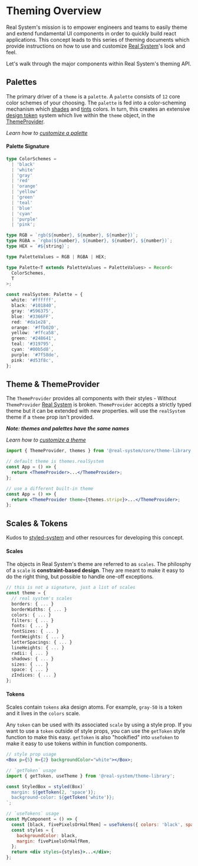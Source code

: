 

<Meta title="Real System/Theming/Overview" parameters={makeMdxParameters()} />

# Theming Overview

Real System's mission is to empower engineers and teams to easily theme and extend fundamental UI components in order to quickly build react applications.
This concept leads to this series of theming documents which provide instructions on how to use and customize [Real System](https://github.com/bigwoof91/real-system)'s look and feel.

Let's walk through the major components within Real System's theming API.

## Palettes

The primary driver of a `theme` is a `palette`. A `palette` consists of `12` core color schemes of your choosing.
The `palette` is fed into a color-scheming mechanism which [shades](https://polished.js.org/docs/#shade) and
[tints](https://polished.js.org/docs/#tint) colors. In turn, this creates an extensive
[design token](/docs/real-system-theming-token-system--page) system which live within the `theme` object, in the [ThemeProvider](#themeprovider).

_Learn how to [customize a palette](/docs/real-system-theming-theme-customization--page#high-level-philosophy-palettes)_

#### Palette Signature

```typescript
type ColorSchemes =
  | 'black'
  | 'white'
  | 'gray'
  | 'red'
  | 'orange'
  | 'yellow'
  | 'green'
  | 'teal'
  | 'blue'
  | 'cyan'
  | 'purple'
  | 'pink';

type RGB = `rgb(${number}, ${number}, ${number})`;
type RGBA = `rgba(${number}, ${number}, ${number}, ${number})`;
type HEX = `#${string}`;

type PaletteValues = RGB | RGBA | HEX;

type Palette<T extends PaletteValues = PaletteValues> = Record<
  ColorSchemes,
  T
>;

const realSystem: Palette = {
  white: '#ffffff',
  black: '#101840',
  gray: '#596375',
  blue: '#3366FF',
  red: '#da1e28',
  orange: '#ffb020',
  yellow: '#ffca58',
  green: '#248641',
  teal: '#319795',
  cyan: '#00b5d8',
  purple: '#7f58de',
  pink: '#d53f8c',
};
```

## Theme & ThemeProvider

The `ThemeProvider` provides all components with their styles - Without `ThemeProvider`
[Real System](https://github.com/bigwoof91/real-system) is broken.
`ThemeProvider` accepts a strictly typed theme but it can be extended with new properties.
will use the `realSystem` theme if a `theme` prop isn't provided.

**_Note: themes and palettes have the same names_**

_Learn how to [customize a theme](/docs/real-system-theming-theme-customization--page#low-level-philosophy-themes-and-tokens)_

```jsx
import { ThemeProvider, themes } from '@real-system/core/theme-library';

// default theme is themes.realSystem
const App = () => {
  return <ThemeProvider>...</ThemeProvider>;
};

// use a different built-in theme
const App = () => {
  return <ThemeProvider theme={themes.stripe}>...</ThemeProvider>;
};
```

## Scales & Tokens

Kudos to [styled-system]() and other resources for developing this concept.

#### Scales

The objects in Real System's theme are referred to as `scales`. The philosphy of a `scale` is
**constraint-based design**. They are meant to make it easy to do the right thing, but possible to handle one-off exceptions.

```typescript
// this is not a signature, just a list of scales
const theme = {
  // real system's scales
  borders: { ... }
  borderWidths: { ... }
  colors: { ... }
  filters: { ... }
  fonts: { ... }
  fontSizes: { ... }
  fontWeights: { ... }
  letterSpacings: { ... }
  lineHeights: { ... }
  radii: { ... }
  shadows: { ... }
  sizes: { ... }
  space: { ... }
  zIndices: { ... }
};
```

#### Tokens

Scales contain `tokens` aka design atoms. For example, `gray-50` is a token and it lives in the `colors` scale.

Any `token` can be used with its associated `scale` by using a style prop. If you want to use a `token`
outside of style props, you can use the `getToken` style function to make this easy. `getToken` is also
"hookified" into `useToken` to make it easy to use tokens within in function components.

```jsx
// style prop usage
<Box p={5} m={2} backgroundColor="white"></Box>;

// `getToken` usage
import { getToken, useTheme } from '@real-system/theme-library';

const StyledBox = styled(Box)`
  margin: ${getToken(2, 'space')};
  background-color: ${getToken('white')};
`;

// `useTokens` usage
const MyComponent = () => {
  const [black, fivePixelsOrHalfRem] = useTokens({ colors: 'black', space: 5 });
  const styles = {
    backgroundColor: black,
    margin: fivePixelsOrHalfRem,
  };
  return <div styles={styles}>...</div>;
};
```
